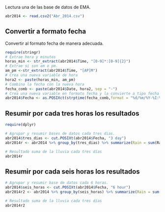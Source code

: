 Lectura una de las base de datos de EMA.
```r
abr2014 <- read.csv2("Abr_2014.csv")
```

## Convertir a formato fecha
Convertir al formato fecha de manera adecuada.

```r
require(stringr)
# Extrae hora y minutos
horas_min <- str_extract(abr2014$Time, "[0-9]*:[0-9]{2}")
# Extrae si son am o pm.
am_pm <-str_extract(abr2014$Time, "[AP]M")
# Crea una nueva variable de hora
hora2 <- paste(horas_min, am_pm)
# Combina la fecha con la nueva hora
fecha_comb <- paste(abr2014$Date, hora2, sep = "-")
# Crea una nueva variable en formato fecha y la convierte a tipo fecha
abr2014$Fecha <- as.POSIXct(strptime(fecha_comb,format = "%d/%m/%Y-%I:%M %p"))
```

## Resumir por cada tres horas los resultados
```r
require(dplyr)

# Agrupar y resumir bases de datos cada tres dias.
abr2014$tres_dias <- cut.POSIXt(abr2014$Fecha, "3 day")
abr2014r <- abr2014 %>% group_by(tres_dias) %>% summarize(Rain = sum(Rain))

# Resultado suma de la lluvia cada tres días
abr2014r
```

## Resumir por cada seis horas los resultados
```r
# Agrupar y resumir base de datos cada 6 horas.
abr2014$seis_horas <- cut.POSIXt(abr2014$Fecha, "6 hour")
abr2014r2 <- abr2014 %>% group_by(seis_horas) %>% summarize(Rain = sum(Rain))

# Resultado suma de la lluvia cada tres días
abr2014r2

```

